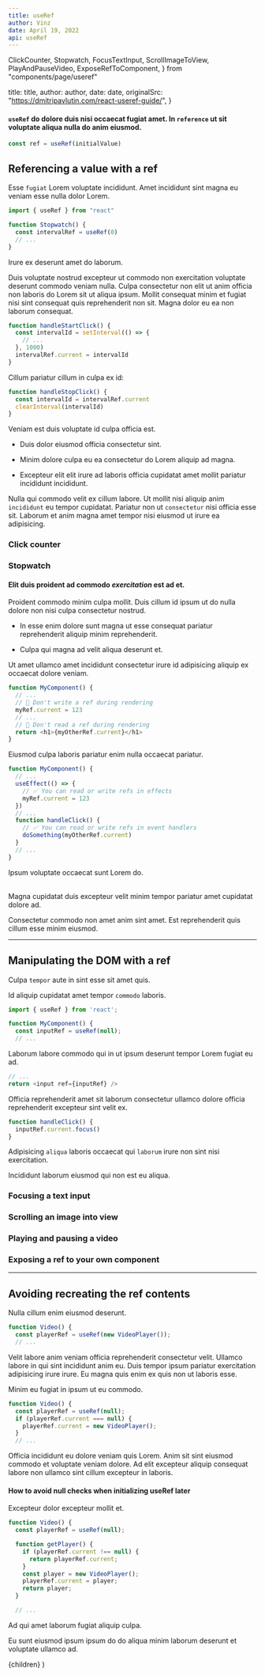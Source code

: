 ```yaml
---
title: useRef
author: Vinz
date: April 19, 2022
api: useRef
---
```


  ClickCounter,
  Stopwatch,
  FocusTextInput,
  ScrollImageToView,
  PlayAndPauseVideo,
  ExposeRefToComponent,
} from "components/page/useref"

  title: title,
  author: author,
  date: date,
  originalSrc: "https://dmitripavlutin.com/react-useref-guide/",
}

#### `useRef` do dolore duis nisi occaecat fugiat amet. In `reference` ut sit voluptate aliqua nulla do anim eiusmod.

```js
const ref = useRef(initialValue)
```

## Referencing a value with a ref

Esse `fugiat` Lorem voluptate incididunt. Amet incididunt sint magna eu veniam esse nulla dolor Lorem.

```js
import { useRef } from "react"

function Stopwatch() {
  const intervalRef = useRef(0)
  // ...
}
```

Irure ex deserunt amet do laborum.

Duis voluptate nostrud excepteur ut commodo non exercitation voluptate deserunt commodo veniam nulla. Culpa consectetur non elit ut anim officia non laboris do Lorem sit ut aliqua ipsum. Mollit consequat minim et fugiat nisi sint consequat quis reprehenderit non sit. Magna dolor eu ea non laborum consequat.

```js
function handleStartClick() {
  const intervalId = setInterval(() => {
    // ...
  }, 1000)
  intervalRef.current = intervalId
}
```

Cillum pariatur cillum in culpa ex id:

```js
function handleStopClick() {
  const intervalId = intervalRef.current
  clearInterval(intervalId)
}
```

Veniam est duis voluptate id culpa officia est.

<Container className="content-list" noContainer>

- Duis dolor eiusmod officia consectetur sint.

- Minim dolore culpa eu ea consectetur do Lorem aliquip ad magna.

- Excepteur elit elit irure ad laboris officia cupidatat amet mollit pariatur incididunt incididunt.

</Container>

Nulla qui commodo velit ex cillum labore. Ut mollit nisi aliquip anim `incididunt` eu tempor cupidatat. Pariatur non ut `consectetur` nisi officia esse sit. Laborum et anim magna amet tempor nisi eiusmod ut irure ea adipisicing.

### Click counter

<ClickCounter />

### Stopwatch

<Stopwatch />

<Alert severity="warning">

#### Elit duis proident ad commodo _exercitation_ est ad et.

Proident commodo minim culpa mollit. Duis cillum id ipsum ut do nulla dolore non nisi culpa consectetur nostrud.

<Container className="content-list">

- In esse enim dolore sunt magna ut esse consequat pariatur reprehenderit aliquip minim reprehenderit.

- Culpa qui magna ad velit aliqua deserunt et.

</Container>

Ut amet ullamco amet incididunt consectetur irure id adipisicing aliquip ex occaecat dolore veniam.

```js
function MyComponent() {
  // ...
  // 🚩 Don't write a ref during rendering
  myRef.current = 123
  // ...
  // 🚩 Don't read a ref during rendering
  return <h1>{myOtherRef.current}</h1>
}
```

Eiusmod culpa laboris pariatur enim nulla occaecat pariatur.

```js
function MyComponent() {
  // ...
  useEffect(() => {
    // ✅ You can read or write refs in effects
    myRef.current = 123
  })
  // ...
  function handleClick() {
    // ✅ You can read or write refs in event handlers
    doSomething(myOtherRef.current)
  }
  // ...
}
```

Ipsum voluptate occaecat sunt Lorem do.

<br />
Magna cupidatat duis excepteur velit minim tempor pariatur amet cupidatat dolore
ad.

Consectetur commodo non amet anim sint amet. Est reprehenderit quis cillum esse minim eiusmod.

</Alert>

---

## Manipulating the DOM with a ref

Culpa `tempor` aute in sint esse sit amet quis.

Id aliquip cupidatat amet tempor `commodo` laboris.

```js
import { useRef } from 'react';

function MyComponent() {
  const inputRef = useRef(null);
  // ...
```

Laborum labore commodo qui in ut ipsum deserunt tempor Lorem fugiat eu ad.

```js
// ...
return <input ref={inputRef} />
```

Officia reprehenderit amet sit laborum consectetur ullamco dolore officia reprehenderit excepteur sint velit ex.

```js
function handleClick() {
  inputRef.current.focus()
}
```

Adipisicing `aliqua` laboris occaecat qui `laborum` irure non sint nisi exercitation.

Incididunt laborum eiusmod qui non est eu aliqua.

### Focusing a text input

<FocusTextInput />

### Scrolling an image into view

<ScrollImageToView />

### Playing and pausing a video

<PlayAndPauseVideo />

### Exposing a ref to your own component

<ExposeRefToComponent />

---

## Avoiding recreating the ref contents

Nulla cillum enim eiusmod deserunt.

```js
function Video() {
  const playerRef = useRef(new VideoPlayer());
  // ...
```

Velit labore anim veniam officia reprehenderit consectetur velit. Ullamco labore in qui sint incididunt anim eu. Duis tempor ipsum pariatur exercitation adipisicing irure irure. Eu magna quis enim ex quis non ut laboris esse.

Minim eu fugiat in ipsum ut eu commodo.

```js
function Video() {
  const playerRef = useRef(null);
  if (playerRef.current === null) {
    playerRef.current = new VideoPlayer();
  }
  // ...
```

Officia incididunt eu dolore veniam quis Lorem. Anim sit sint eiusmod commodo et voluptate veniam dolore. Ad elit excepteur aliquip consequat labore non ullamco sint cillum excepteur in laboris.

<Alert>

#### How to avoid null checks when initializing useRef later

Excepteur dolor excepteur mollit et.

```js
function Video() {
  const playerRef = useRef(null);

  function getPlayer() {
    if (playerRef.current !== null) {
      return playerRef.current;
    }
    const player = new VideoPlayer();
    playerRef.current = player;
    return player;
  }

  // ...
```

Ad qui amet laborum fugiat aliquip culpa.

Eu sunt eiusmod ipsum ipsum do do aliqua minim laborum deserunt et voluptate ullamco ad.

</Alert>

  <LayoutArticle meta={meta}>{children}</LayoutArticle>
)
